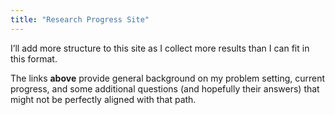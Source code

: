 ```yaml
---
title: "Research Progress Site"
---
```


I'll add more structure to this site as I collect more results than I can fit in this format.

The links **above** provide general background on my problem setting, current progress, and some additional questions (and hopefully their answers) that might not be perfectly aligned with that path.